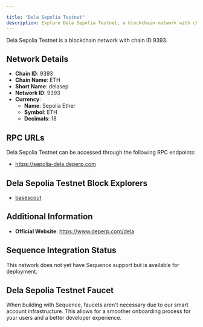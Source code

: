 ```yaml
---

title: "Dela Sepolia Testnet"
description: Explore Dela Sepolia Testnet, a blockchain network with chain ID 9393. Learn about its native currency, Sepolia Ether, and how to interact with the network.
---
```




Dela Sepolia Testnet is a blockchain network with chain ID 9393.

## Network Details

- **Chain ID**: 9393
- **Chain Name**: ETH
- **Short Name**: delasep
- **Network ID**: 9393
- **Currency**: 
  - **Name**: Sepolia Ether
  - **Symbol**: ETH
  - **Decimals**: 18

## RPC URLs

Dela Sepolia Testnet can be accessed through the following RPC endpoints:

- https://sepolia-dela.deperp.com

## Dela Sepolia Testnet Block Explorers

- [basescout](https://sepolia-delascan.deperp.com)

## Additional Information

- **Official Website**: https://www.deperp.com/dela

## Sequence Integration Status

This network does not yet have Sequence support but is available for deployment.

## Dela Sepolia Testnet Faucet

When building with Sequence, faucets aren't necessary due to our smart account infrastructure. This allows for a smoother onboarding process for your users and a better developer experience.
